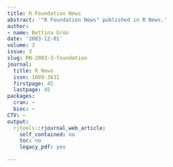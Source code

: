 ```yaml
---
title: R Foundation News
abstract: '"R Foundation News" published in R News.'
author:
- name: Bettina Grün
date: '2003-12-01'
volume: 3
issue: 3
slug: RN-2003-3-foundation
journal:
  title: R News
  issn: 1609-3631
  firstpage: 45
  lastpage: 45
packages:
  cran: ~
  bioc: ~
CTV: ~
output:
  rjtools::rjournal_web_article:
    self_contained: no
    toc: no
    legacy_pdf: yes

---
```

